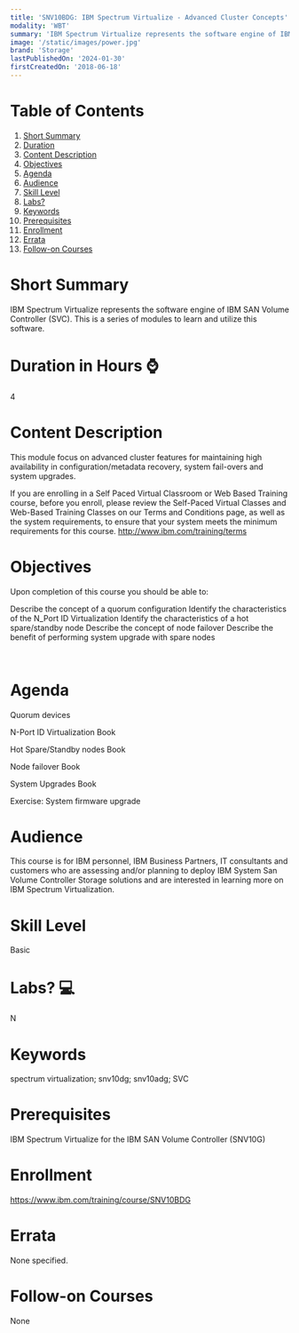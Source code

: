 ```yaml
---
title: 'SNV10BDG: IBM Spectrum Virtualize - Advanced Cluster Concepts'
modality: 'WBT'
summary: 'IBM Spectrum Virtualize represents the software engine of IBM SAN Volume Controller  (SVC). This is a series of modules to learn and utilize this software.'
image: '/static/images/power.jpg'
brand: 'Storage'
lastPublishedOn: '2024-01-30'
firstCreatedOn: '2018-06-18'
---
```

# Table of Contents
1.  [Short Summary](#short-summary)
2.  [Duration](#duration-in-hours-)
3.  [Content Description](#content-description)
4.  [Objectives](#objectives)
5.  [Agenda](#agenda)
6.  [Audience](#audience)
7.  [Skill Level](#skill-level)
8.  [Labs?](#labs-)
9.  [Keywords](#keywords)
10. [Prerequisites](#prerequisites)
11. [Enrollment](#enrollment)
12. [Errata](#errata)
13. [Follow-on Courses](#follow-on-courses)

# Short Summary
IBM Spectrum Virtualize represents the software engine of IBM SAN Volume Controller  (SVC). This is a series of modules to learn and utilize this software.

# Duration in Hours ⌚
4

# Content Description
This module focus on advanced cluster features for maintaining high availability in configuration/metadata recovery, system fail-overs and system upgrades.


If you are enrolling in a Self Paced Virtual Classroom or Web Based Training course, before you enroll, please review the Self-Paced Virtual Classes and Web-Based Training Classes on our Terms and Conditions page, as well as the system requirements, to ensure that your system meets the minimum requirements for this course. http://www.ibm.com/training/terms



# Objectives
Upon completion of this course you should be able to:


Describe the concept of a quorum configuration
Identify the characteristics of the N\_Port ID Virtualization
Identify the characteristics of a hot spare/standby node
Describe the concept of node failover
Describe the benefit of performing system upgrade with spare nodes


 



# Agenda
Quorum devices

N-Port ID Virtualization Book

Hot Spare/Standby nodes Book

Node failover Book

System Upgrades Book

Exercise: System firmware upgrade



# Audience
This course is for IBM personnel, IBM Business Partners, IT consultants and customers who are assessing and/or planning to deploy IBM System San Volume Controller Storage solutions and are interested in learning more on IBM Spectrum Virtualization.



# Skill Level
Basic

# Labs? 💻
N

# Keywords
spectrum virtualization; snv10dg; snv10adg; SVC

# Prerequisites
IBM Spectrum Virtualize for the IBM SAN Volume Controller (SNV10G)



# Enrollment
https://www.ibm.com/training/course/SNV10BDG

# Errata
None specified.

# Follow-on Courses
None

